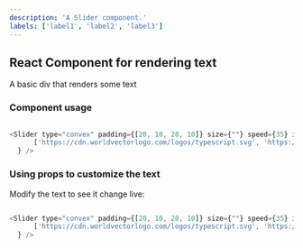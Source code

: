 ```yaml
---
description: 'A Slider component.'
labels: ['label1', 'label2', 'label3']
---
```



## React Component for rendering text

A basic div that renders some text

### Component usage
```js

<Slider type="convex" padding={[20, 10, 20, 10]} size={""} speed={35} images={
      ['https://cdn.worldvectorlogo.com/logos/typescript.svg', 'https://cdn.worldvectorlogo.com/logos/typescript.svg', 'https://cdn.worldvectorlogo.com/logos/typescript.svg', 'https://cdn.worldvectorlogo.com/logos/typescript.svg', 'https://cdn.worldvectorlogo.com/logos/typescript.svg', 'https://cdn.worldvectorlogo.com/logos/typescript.svg', 'https://cdn.worldvectorlogo.com/logos/typescript.svg', 'https://cdn.worldvectorlogo.com/logos/typescript.svg']
  } />

```

### Using props to customize the text

Modify the text to see it change live:
```js live

<Slider type="convex" padding={[20, 10, 20, 10]} size={""} speed={35} images={
      ['https://cdn.worldvectorlogo.com/logos/typescript.svg', 'https://cdn.worldvectorlogo.com/logos/typescript.svg', 'https://cdn.worldvectorlogo.com/logos/typescript.svg', 'https://cdn.worldvectorlogo.com/logos/typescript.svg', 'https://cdn.worldvectorlogo.com/logos/typescript.svg', 'https://cdn.worldvectorlogo.com/logos/typescript.svg', 'https://cdn.worldvectorlogo.com/logos/typescript.svg', 'https://cdn.worldvectorlogo.com/logos/typescript.svg']
  } />

```
